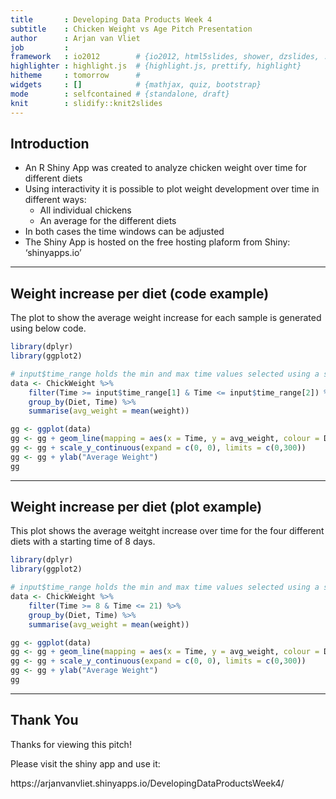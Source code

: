 ```yaml
---
title       : Developing Data Products Week 4
subtitle    : Chicken Weight vs Age Pitch Presentation
author      : Arjan van Vliet
job         : 
framework   : io2012        # {io2012, html5slides, shower, dzslides, ...}
highlighter : highlight.js  # {highlight.js, prettify, highlight}
hitheme     : tomorrow      # 
widgets     : []            # {mathjax, quiz, bootstrap}
mode        : selfcontained # {standalone, draft}
knit        : slidify::knit2slides
---
```


## Introduction

* An R Shiny App was created to analyze chicken weight over time for different diets
* Using interactivity it is possible to plot weight development over time in different ways:
    + All individual chickens
    + An average for the different diets
* In both cases the time windows can be adjusted
* The Shiny App is hosted on the free hosting plaform from Shiny: 'shinyapps.io'

---

## Weight increase per diet (code example)

The plot to show the average weight increase for each sample is generated using below code.

```r
library(dplyr)
library(ggplot2)

# input$time_range holds the min and max time values selected using a slider
data <- ChickWeight %>%
    filter(Time >= input$time_range[1] & Time <= input$time_range[2]) %>%
    group_by(Diet, Time) %>%
    summarise(avg_weight = mean(weight))

gg <- ggplot(data)
gg <- gg + geom_line(mapping = aes(x = Time, y = avg_weight, colour = Diet))
gg <- gg + scale_y_continuous(expand = c(0, 0), limits = c(0,300))
gg <- gg + ylab("Average Weight")
gg

```

---

## Weight increase per diet (plot example)

This plot shows the average weitght increase over time for the four different diets with a starting time of 8 days.

```r

library(dplyr)
library(ggplot2)

# input$time_range holds the min and max time values selected using a slider
data <- ChickWeight %>%
    filter(Time >= 8 & Time <= 21) %>%
    group_by(Diet, Time) %>%
    summarise(avg_weight = mean(weight))

gg <- ggplot(data)
gg <- gg + geom_line(mapping = aes(x = Time, y = avg_weight, colour = Diet))
gg <- gg + scale_y_continuous(expand = c(0, 0), limits = c(0,300))
gg <- gg + ylab("Average Weight")
gg

```

---

## Thank You

Thanks for viewing this pitch!

Please visit the shiny app and use it:

https://arjanvanvliet.shinyapps.io/DevelopingDataProductsWeek4/
